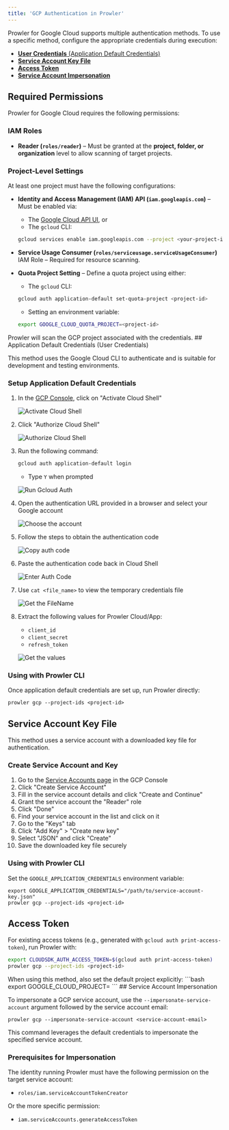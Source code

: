 ```yaml
---
title: 'GCP Authentication in Prowler'
---
```


Prowler for Google Cloud supports multiple authentication methods. To use a specific method, configure the appropriate credentials during execution:

- [**User Credentials** (Application Default Credentials)](#application-default-credentials-user-credentials)
- [**Service Account Key File**](#service-account-key-file)
- [**Access Token**](#access-token)
- [**Service Account Impersonation**](#service-account-impersonation)

## Required Permissions

Prowler for Google Cloud requires the following permissions:

### IAM Roles
- **Reader (`roles/reader`)** – Must be granted at the **project, folder, or organization** level to allow scanning of target projects.

### Project-Level Settings

At least one project must have the following configurations:

- **Identity and Access Management (IAM) API (`iam.googleapis.com`)** – Must be enabled via:

    - The [Google Cloud API UI](https://console.cloud.google.com/apis/api/iam.googleapis.com/metrics), or
    - The `gcloud` CLI:
    ```sh
    gcloud services enable iam.googleapis.com --project <your-project-id>
    ```

- **Service Usage Consumer (`roles/serviceusage.serviceUsageConsumer`)** IAM Role – Required for resource scanning.

- **Quota Project Setting** – Define a quota project using either:

    - The `gcloud` CLI:
    ```sh
    gcloud auth application-default set-quota-project <project-id>
    ```
    - Setting an environment variable:
    ```sh
    export GOOGLE_CLOUD_QUOTA_PROJECT=<project-id>
    ```

<Note>
Prowler will scan the GCP project associated with the credentials.


</Note>
## Application Default Credentials (User Credentials)

This method uses the Google Cloud CLI to authenticate and is suitable for development and testing environments.

### Setup Application Default Credentials

1. In the [GCP Console](https://console.cloud.google.com/), click on "Activate Cloud Shell"

    ![Activate Cloud Shell](/images/providers/access-console.png)

2. Click "Authorize Cloud Shell"

    ![Authorize Cloud Shell](/images/providers/authorize-cloud-shell.png)

3. Run the following command:

    ```bash
    gcloud auth application-default login
    ```

    - Type `Y` when prompted

    ![Run Gcloud Auth](/images/providers/run-gcloud-auth.png)

4. Open the authentication URL provided in a browser and select your Google account

    ![Choose the account](/images/providers/take-account-email.png)

5. Follow the steps to obtain the authentication code

    ![Copy auth code](/images/providers/copy-auth-code.png)

6. Paste the authentication code back in Cloud Shell

    ![Enter Auth Code](/images/providers/enter-auth-code.png)

7. Use `cat <file_name>` to view the temporary credentials file

    ![Get the FileName](/images/providers/get-temp-file-credentials.png)

8. Extract the following values for Prowler Cloud/App:

    - `client_id`
    - `client_secret`
    - `refresh_token`

    ![Get the values](/images/providers/get-needed-values-auth.png)

### Using with Prowler CLI

Once application default credentials are set up, run Prowler directly:

```console
prowler gcp --project-ids <project-id>
```

## Service Account Key File

This method uses a service account with a downloaded key file for authentication.

### Create Service Account and Key

1. Go to the [Service Accounts page](https://console.cloud.google.com/iam-admin/serviceaccounts) in the GCP Console
2. Click "Create Service Account"
3. Fill in the service account details and click "Create and Continue"
4. Grant the service account the "Reader" role
5. Click "Done"
6. Find your service account in the list and click on it
7. Go to the "Keys" tab
8. Click "Add Key" > "Create new key"
9. Select "JSON" and click "Create"
10. Save the downloaded key file securely

### Using with Prowler CLI

Set the `GOOGLE_APPLICATION_CREDENTIALS` environment variable:

```console
export GOOGLE_APPLICATION_CREDENTIALS="/path/to/service-account-key.json"
prowler gcp --project-ids <project-id>
```

## Access Token

For existing access tokens (e.g., generated with `gcloud auth print-access-token`), run Prowler with:

```bash
export CLOUDSDK_AUTH_ACCESS_TOKEN=$(gcloud auth print-access-token)
prowler gcp --project-ids <project-id>
```

<Note>
When using this method, also set the default project explicitly:
```bash
export GOOGLE_CLOUD_PROJECT=<project-id>
```

</Note>
## Service Account Impersonation

To impersonate a GCP service account, use the `--impersonate-service-account` argument followed by the service account email:

```console
prowler gcp --impersonate-service-account <service-account-email>
```

This command leverages the default credentials to impersonate the specified service account.

### Prerequisites for Impersonation

The identity running Prowler must have the following permission on the target service account:

- `roles/iam.serviceAccountTokenCreator`

Or the more specific permission:

- `iam.serviceAccounts.generateAccessToken`
